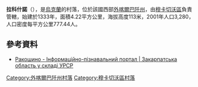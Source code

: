 {{coord|48|27|51|N|22|35|51|E|scale:100000|display=title}}

'''拉科什諾'''（{{lang-uk|Ракошино}}），是[[烏克蘭|烏克蘭]]的村落，位於該國西部[[外喀爾巴阡州|外喀爾巴阡州]]，由[[穆卡切沃區|穆卡切沃區]]負責管轄，始建於1333年，面積4.22平方公里，海拔高度113米，2001年人口3,280，人口密度每平方公里777.44人。

==參考資料==
* [http://imsu-zakarpattja.com/mista-i-sela-zakarpatskoi-oblasti/mukachivskyj-rajon/rakoshyn.html Ракошино - Інформаційно-пізнавальний портал | Закарпатська область у складі УРСР] {{Wayback|url=http://imsu-zakarpattja.com/mista-i-sela-zakarpatskoi-oblasti/mukachivskyj-rajon/rakoshyn.html |date=20200222231813 }}

{{DEFAULTSORT:Ракошино}}

[[Category:外喀爾巴阡州村落|Category:外喀爾巴阡州村落]]
[[Category:穆卡切沃區村落|Category:穆卡切沃區村落]]


{{Zakarpattia-geo-stub}}